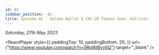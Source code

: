 ```yaml
---
id: 82
sidebar_position: -82
title: Episode 82 - Selene Wallet & CRC-20 Tokens feat. Kallisti
---
```



_Saturday, 27th May 2023_

<ReactPlayer
  style={{
    paddingTop: 10,
    paddingBottom: 20,
  }}
  url={"https://www.youtube.com/watch?v=5RqI6tByySQ"}
  target="_blank"
/>
